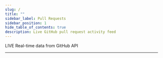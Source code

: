 ```yaml
---
slug: /
title: ""
sidebar_label: Pull Requests
sidebar_position: 1
hide_table_of_contents: true
description: Live GitHub pull request activity feed
---
```



<DeveloperBusinessCard />

<div className="pt-52 md:pt-72">
  <div className="live-badge-container mb-4">
    <span className="live-badge"><i className="fab fa-github"></i> LIVE</span>
    <span className="live-description">Real-time data from GitHub API</span>
  </div>

  <PullRequestFeed username="lmcrean" className="mb-8" />
</div>

---

<style>
{`
.live-badge-container {
  display: flex;
  align-items: center;
  gap: 8px;
  margin-bottom: 16px;
}

.live-badge {
  display: inline-flex;
  align-items: center;
  gap: 4px;
  background: linear-gradient(45deg, #ef4444,oklch(75% 0.183 55.934));
  color: white;
  padding: 4px 12px;
  border-radius: 20px;
  font-size: 12px;
  font-weight: 600;
  text-transform: uppercase;
  animation: pulse 2s infinite;
}

.live-description {
  color: #6b7280;
  font-size: 14px;
}

@keyframes pulse {
  0%, 100% {
    opacity: 1;
  }
  50% {
    opacity: 0.8;
  }
}
`}
</style>